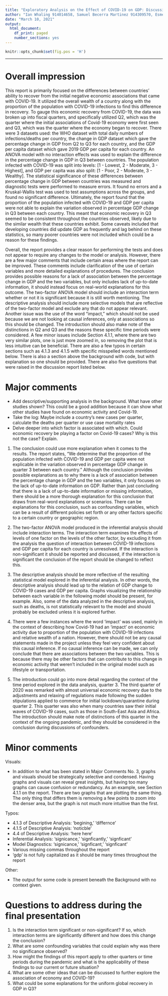 ```yaml
---
title: "Exploratory Analysis on the Effect of COVID-19 on GDP: Discussion"
author: "Ian Whaling 914014658, Samuel Becerra Martinez 914309570, Esmeralda Buenrostro 915430778, Ryan Truong 916857334, Team ID: 9"
date: "March 10, 2021"
output:
  html_document:
    df_print: paged
    number_sections: yes
---
```

```r
knitr::opts_chunk$set(fig.pos = 'H')
```

***


# Overall impression

This report is primarily focused on the differences between countries' ability to recover from the initial negative economic associations that came with COVID-19. It utilized the overall wealth of a country along with the proportion of the population with COVID-19 infections to find this difference in recovery. To gauge this economic recovery from COVID-19, the data was broken up into fiscal quarters, and specifically utilized Q2, which was the quarter where the initial associations of Covid-19 economy were first seen and Q3, which was the quarter where the economy began to recover. There were 3 datasets used: the WHO dataset with total daily numbers of infections/deaths per country, the change in GDP dataset which gave the percentage change in GDP from Q2 to Q3 for each country, and the GDP per capita dataset which gave 2019 GDP per capita for each country. An ANOVA model with no interaction effects was used to explain the difference in the percentage change in GDP in Q3 between countries. The population infected with COVID-19 was split into levels: [1 - Lowest, 2 - Moderate, 3 - Highest], and GDP per capita was also split: [1 - Poor, 2 - Moderate, 3 - Wealthy]. The statistical significance of these differences between percentage change in GDP between countries was measured and diagnostic tests were performed to measure errors. It found no errors and a Kruskal-Wallis test was used to test assumptions across the groups, and found no significant difference. Ultimately, the report found that the proportion of the population infected with COVID-19 and GDP per capita were not able to explain the variation observed in percentage GDP change in Q3 between each country. This meant that economic recovery in Q3 seemed to be consistent throughout the countries observed, likely due to the similar wealth that these countries exhibit. Some caveats included that developing countries did update GDP as frequently and lag behind on these statistics, so many poorer countries were not included which could be a reason for these findings.

Overall, the report provides a clear reason for performing the tests and does not appear to require any changes to the model or analysis. However, there are a few major comments that include certain areas where the report can be improved. These comments include clarification of the use of certain variables and more detailed explanations of procedures. The conclusion provides possible reasons for a lack of association between the percentage change in GDP and the two variables, but only includes lack of up-to-date information, it should instead focus on real-world explanations for this outcome. The two-factor ANOVA model should include an interaction term whether or not it is significant because it is still worth mentioning. The descriptive analysis should include more selective models that are reflective of the two-factor model and exclude any that do not appear relevant. Another issue was the use of the word “impact,” which should not be used because we are not looking at causal inferences, only at associations so this should be changed. The introduction should also make note of the distinctions in Q2 and Q3 and the reasons these specific time periods were considered. A few minor issues include Section 4.1.1, where there are two very similar plots, one is just more zoomed in, so removing the plot that is less intuitive can be beneficial. There are also a few typos in certain sections such as 4.1.3 and 4.1.5 with specific misspelled words mentioned below. There is also a section above the background with code, but with explanation so one should be provided. There are also five questions that were raised in the discussion report listed below. 

# Major comments 

* Add descriptive/supporting analysis in the background. What have other studies shown? This could be a good addition because it can show what other studies have found on economic activity and Covid-19.
* Take the log: Maybe include a country's new cases per quarter, calculate the deaths per quarter or use case mortality rates
* Delve deeper into which factor is associated with which. Could economic recovery be playing a factor on Covid-19 cases? Why is this not the case? Explain.

1. The conclusion could use more explanation when it comes to the results. The report states, “We determine that the proportion of the population infected with COVID-19 and GDP per capita were not explicable in the variation observed in percentage GDP change in quarter 3 between each country.” Although the conclusion provides possible explanations as to why there is a lack of association between the percentage change in GDP and the two variables, it only focuses on the lack of up-to-date information on GDP. Rather than just concluding that there is a lack of up-to-date information or missing information, there should be a more thorough explanation for this conclusion that draws from real-word explanations or scenarios. There can be explanations for this conclusion, such as confounding variables, which can be a result of different policies set forth or any other factors specific to a certain country or geographic region. 

2. The two-factor ANOVA model produced in the inferential analysis should include interaction terms. The interaction term examines the effects of levels of one factor on the levels of the other factor, by excluding it from the analysis the question of interaction between COVID-19 infections and GDP per capita for each country is unresolved. If the interaction is non-significant it should be reported and discussed, if the interaction is significant the conclusion of the report should be changed to reflect this.

3. The descriptive analysis should be more reflective of the resulting statistical model explored in the inferential analysis. In other words, the descriptive analysis should lead up to the relation of GDP change to COVID-19 cases and GDP per capita. Graphs visualizing the relationship between each variable in the following model should be present, for example. Also, some of the data analyzed in the descriptive analysis, such as deaths, is not statistically relevant to the model and should probably be excluded unless it is explored further. 

4. There were a few instances where the word ‘impact’ was used, mainly in the context of describing how Covid-19 had an ‘impact’ on economic activity due to proportion of the population with COVID-19 infections and relative wealth of a nation. However, there should not be any causal statements made in the project unless they feel very confident about this causal inference. If no causal inference can be made, we can only conclude that there are associations between the two variables. This is because there may be other factors that can contribute to this change in economic activity that weren't included in the original model such as lifestyle or transportation. 

5. The introduction could go into more detail regarding the context of the time period explored in the data analysis, quarter 3. The third quarter of 2020 was remarked with almost universal economic recovery due to the adjustments and relaxing of regulations made following the sudden stipulations applied to commerce for initial lockdown/quarantine during quarter 2. This quarter was also when many countries saw their initial waves of COVID-19 cases, such as those in South-East Asia and Africa. The introduction should make note of distinctions of this quarter in the context of the ongoing pandemic, and they should be considered in the conclusion during discussions of confounders.


# Minor comments 

Visuals:

* In addition to what has been stated in Major Comments No. 3, graphs and visuals should be strategically selective and condensed. Having graphs and visuals can reveal great insights, but having too many graphs can cause confusion or redundancy. As an example, see Section 4.1.1 on the report. There are two graphs that are plotting the same thing. The only thing that differs them is removing a few points to zoom into the denser area, but the graph is not much more intuitive than the first.

Typos:

* 4.1.3 of Descriptive Analysis: ‘begining,' ‘differnce’ 
* 4.1.5 of Descriptive Analysis: ‘noticble’
* 4.4 of Descriptive Analysis: ‘here here’
* Inferential Analysis: ‘signicance,’ ‘signficantly,’ ‘signficant’
* Model Diagnostics: 'signicance,' 'signficant,' 'signficant'
* Various missing commas throughout the report
* 'gdp' is not fully capitalized as it should be many times throughout the report

Other:

* The output for some code is present beneath the Background with no context given.


# Questions to address during the final presentation

1. Is the interaction term significant or non-significant? If so, which interaction terms are significantly different and how does this change the conclusion?
2. What are some confounding variables that could explain why was there no significance observed?
3. How might the findings of this report apply to other quarters or time periods during the pandemic and what is the applicability of these findings to our current or future situation?
4. What are some other ideas that can be discussed to further explore the association of economy and COVID-19?
5. What could be some explanations for the uniform global recovery in GDP in Q3?
